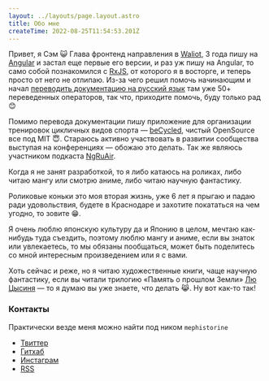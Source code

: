```yaml
---
layout: ../layouts/page.layout.astro
title: Обо мне
createTime: 2022-08-25T11:54:53.201Z
---
```


Привет, я Сэм 😺 Глава фронтенд направления в [Waliot](https://github.com/waliot), 3 года пишу на [Angular](https://angular.io) и застал еще первые его версии, и раз уж пишу на Angular, то само собой познакомился с [RxJS](https://rxjs.dev), от которого я в восторге, и теперь просто от него не отлипаю. Из-за чего решил помочь начинающим и начал [переводить документацию на русский язык](https://learnrxjs.ru) там уже 50+ переведенных операторов, так что, приходите помочь, буду только рад 😊

Помимо перевода документации пишу приложение для организации тренировок цикличных видов спорта — [beCycled](https://becycled.me), чистый OpenSource все под MIT 😇. Стараюсь активно участвовать в развитии сообщества выступая на конференциях — обожаю это делать. Так же являюсь участником подкаста [NgRuAir](https://github.com/ngRuAir/ngruair).

Когда я не занят разработкой, то я либо катаюсь на роликах, либо читаю мангу или смотрю аниме, либо читаю научную фантастику.

Роликовые коньки это моя вторая жизнь, уже 6 лет я прыгаю и падаю ради удовольствия, будете в Краснодаре и захотите покататься на чем угодно, то зовите 😁.

Я очень люблю японскую культуру да и Японию в целом, мечтаю как-нибудь туда съездить, поэтому люблю мангу и аниме, если вы знаток или увлекаетесь, то мы обязаны пообщаться, может быть поделитесь со мной интересным произведением или я с вами.

Хоть сейчас и реже, но я читаю художественные книги, чаще научную фантастику, если вы читали трилогию «Память о прошлом Земли» [Лю Цысиня](https://ru.wikipedia.org/wiki/%D0%9B%D1%8E_%D0%A6%D1%8B%D1%81%D0%B8%D0%BD%D1%8C) — то я думаю вы уже знаете, что делать 😹. Ну вот как-то так!

### Контакты

Практически везде меня можно найти под ником `mephistorine`

- [Твиттер](https://twitter.com/mephistorine)
- [Гитхаб](https://github.com/mephistorine)
- [Инстаграм](https://instagram.com/mephistorine)
- [RSS](/rss.xml)
